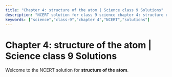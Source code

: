 ```yaml
---
title: "Chapter 4: structure of the atom | Science class 9 Solutions"
description: "NCERT solution for class 9 science chapter 4: structure of the atom."
keywords: ["science","class-9","chapter 4","NCERT","solutions"]
---
```


# Chapter 4: structure of the atom | Science class 9 Solutions

Welcome to the NCERT solution for **structure of the atom**.
